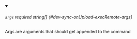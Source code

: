 
<details className="config-field" data-expandable="false" open>
<summary>

###### `args` <span class="config-field-required" data-required="false">required</span> <span class="config-field-type">string[]</span> <span class="config-field-default"></span> <span class="config-field-enum"></span> {#dev-sync-onUpload-execRemote-args}

Args are arguments that should get appended to the command

</summary>



</details>
